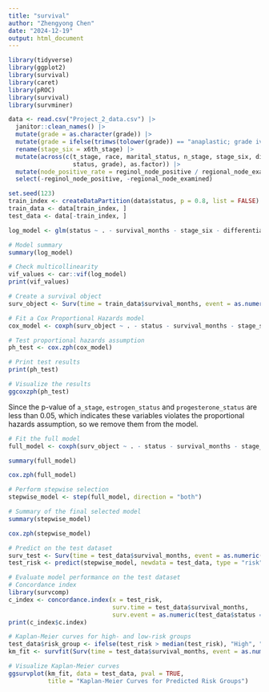 ```yaml
---
title: "survival"
author: "Zhengyong Chen"
date: "2024-12-19"
output: html_document
---
```


```r
library(tidyverse)
library(ggplot2)
library(survival)
library(caret)
library(pROC)
library(survival)
library(survminer)
```

```r
data <- read.csv("Project_2_data.csv") |> 
  janitor::clean_names() |>
  mutate(grade = as.character(grade)) |>  
  mutate(grade = ifelse(trimws(tolower(grade)) == "anaplastic; grade iv", "4", grade)) |> 
  rename(stage_six = x6th_stage) |> 
  mutate(across(c(t_stage, race, marital_status, n_stage, stage_six, differentiate, a_stage, estrogen_status,
                  status, grade), as.factor)) |> 
  mutate(node_positive_rate = reginol_node_positive / regional_node_examined) |> 
  select(-reginol_node_positive, -regional_node_examined)
```

```r
set.seed(123)
train_index <- createDataPartition(data$status, p = 0.8, list = FALSE)
train_data <- data[train_index, ]
test_data <- data[-train_index, ]
```



```r
log_model <- glm(status ~ . - survival_months - stage_six - differentiate, family = binomial, data = train_data)

# Model summary
summary(log_model)

# Check multicollinearity
vif_values <- car::vif(log_model)
print(vif_values)
```

```r
# Create a survival object
surv_object <- Surv(time = train_data$survival_months, event = as.numeric(train_data$status == "Dead"))

# Fit a Cox Proportional Hazards model
cox_model <- coxph(surv_object ~ . - status - survival_months - stage_six - differentiate, data = train_data)

```


```r
# Test proportional hazards assumption
ph_test <- cox.zph(cox_model)

# Print test results
print(ph_test)

# Visualize the results
ggcoxzph(ph_test)
```

Since the p-value of `a_stage`, `estrogen_status` and `progesterone_status` are less than 0.05, which indicates these variables violates the proportional hazards assumption, so we remove them from the model.

```r
# Fit the full model
full_model <- coxph(surv_object ~ . - status - survival_months - stage_six - differentiate - estrogen_status - progesterone_status - a_stage + strata(a_stage, estrogen_status, progesterone_status), data = train_data)

summary(full_model)

cox.zph(full_model)

# Perform stepwise selection
stepwise_model <- step(full_model, direction = "both")

# Summary of the final selected model
summary(stepwise_model)

cox.zph(stepwise_model)
```

```r
# Predict on the test dataset
surv_test <- Surv(time = test_data$survival_months, event = as.numeric(test_data$status == "Dead"))
test_risk <- predict(stepwise_model, newdata = test_data, type = "risk")

# Evaluate model performance on the test dataset
# Concordance index
library(survcomp)
c_index <- concordance.index(x = test_risk, 
                             surv.time = test_data$survival_months, 
                             surv.event = as.numeric(test_data$status == "Dead"))
print(c_index$c.index)

# Kaplan-Meier curves for high- and low-risk groups
test_data$risk_group <- ifelse(test_risk > median(test_risk), "High", "Low")
km_fit <- survfit(Surv(time = test_data$survival_months, event = as.numeric(test_data$status == "Dead")) ~ risk_group, data = test_data)

# Visualize Kaplan-Meier curves
ggsurvplot(km_fit, data = test_data, pval = TRUE, 
           title = "Kaplan-Meier Curves for Predicted Risk Groups")
```


